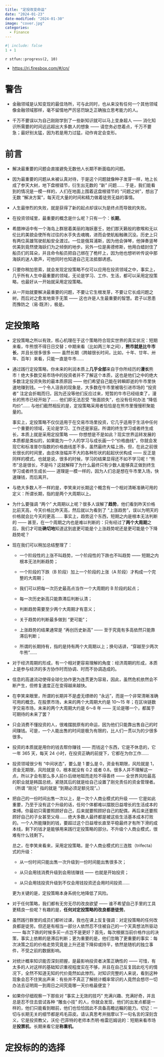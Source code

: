 ```yaml
---
title: "定投改变命运"
date: "2024-01-23"
date-modified: "2024-01-30"
image: "cover.jpg"
categories: 
  - Finance
---
```


```r
#| include: false
1 + 1
```

::: {.callout-note title='Progress'}
`r stfun::progress(2, 10)`

<!-- 读后感：[读《管理行为》](https://shitao5.org/posts/glxw/)。 -->
:::

::: {.callout-tip title="Learning Source"}
- <https://ri.firesbox.com/#/cn/>
:::

# 警告 {-}

- 金融领域是认知变现的最佳场所，可与此同时，也从来没有任何一个其他领域像金融领域那样，毫不留情地严厉惩罚缺乏正确独立思考能力的人。

- 千万不要误以为自己刚刚学到了一些新知识就可以马上变身超人 —— 消化知识所需要的时间远远超出大多数人的想象 —— 请您务必悠着点，千万不要急；最好别太猛，因为若是用力过猛，动作肯定会变形。

# 前言 {-}

- 解决最重要的问题会直接避免无数他人长期不断面临的问题。

- 因为最重要的问题从未被认真对待，于是这个问题就像种子发芽一样，地上长成了参天大树，地下盘根错节，衍生出无数的 “新” 问题…… 于是，我们能看到的情况是一模一样的，人们在地面上围着这盘根错节的 “问题之树”，想出了无数 “解决方案”，每天花大量的时间和精力做着徒劳无益的事情。

- 人生最惨烈的失败，就是获得了新的起点却误以为是终点而导致的失败。

- 在投资领域里，最重要的概念是什么呢？只有一个：**长期**。

- 希腊神话中有一个海岛上群居着美丽的海妖塞壬，她们那天籁般的歌喉和无以伦比的美貌会使所有过往的水手失去魂魄，进而会使航船触礁沉没。历史上只有两位英雄驾驶航船安全渡过。一位是俄耳浦斯，因为他会弹琴，他弹奏竖琴优美到竟然使海妖们为之倾倒的地步。另外一位是奥德修斯，他用白蜡封住了船员们的耳朵，并且命令船员把自己绑在了桅杆上，因为他也想听听传说中那海妖的迷人歌声，可他同时也知道自己无法抵御诱惑。

- 只要你稍加思索，就会发现定投策略不仅可以应用在投资领域之中，事实上，几乎所有人生中最重要的领域，无论是学习、工作、生活，都可以采用定投策略，也最好从一开始就采用定投策略。

- 从一开始就要解决最重要的问题，不要让它生根发芽，不要让它长成问题之树，而后对之愈发地束手无策 —— 这也许是人生最重要的智慧。君子以思患而豫防之（易·既济），极是。

# 定投策略

- 定投策略之所以有效，核心机理在于这个策略符合现实世界的真实状况：短期来看，牛熊恨不得日日交替；中期来看（比如两三年之间），**熊市就是比牛市长**，并且长很多很多 —— 虽然长期（跨越很长时间，比如，十年、廿年、卅年、百年）来看，只能一直是牛市……

- 通过践行定投策略，你未来的利润本质上**几乎全部**来自于你所经历的**漫长**熊市！绝大多数交易市场中的投资者并不了解这个本质，这也是他们之中的绝大多数注定投资失败的最本质原因 —— 他们希望自己能在转瞬即逝的牛市里快速地赚到钱。一个令人沮丧的现象是，大多数在牛市里被吸引进市场的 “投资者” 注定会折戟而归，因为还没等他们反应过来，短暂的牛市已经结束了，漫长的熊市已经开始了…… 他们即无法忍受 “账面损失”，也没有任何办法 “降低均价”…… 与他们截然相反的是，定投策略采用者恰恰是在熊市里慢慢积聚能量的。
  
  事实上，定投策略不仅仅适用于在交易市场里投资，它几乎适用于生活中任何一个重要的领域，无论是学习、工作还是家庭。所谓的终生学习或者终生成长，本质上就是采用定投策略 —— 你想想是不是如此？现实世界运转发展的本质都是类似的，如果能为一个人的学习与成长画一个“价格曲线”，你就会发现它和标准普尔指数的价格曲线差不多，虽然最终大幅上扬，但，在此之前很长很长的时间里，由总体涨幅并不大的各种形状的起起伏伏构成 —— 反正是同样的模式。也就是说，很多的时候，学习的结果显得还不如不学习呢！“熊市”总是很长，不是吗？这就解释了为什么最终只有少数人能够真正做到终生学习或者终生成长—— 道理是一模一样的，因为人们总是想在牛市里入场，快速赚钱，而后离开。

- 与绝大多数人不一样的是，李笑来对长期这个概念有一个相对清晰准确可用的定义：所谓长期，指的是两个大周期以上。

- 为什么要强调 “两个” 大周期以上呢？很多人误解了**趋势**，他们看到昨天价格比前天高，今天价格比昨天高，然后就以为看到了 “上涨趋势”，误以为明天的价格就会比今天的更高…… 事实上，趋势这个东西，短期之内是根本无法判断的 —— 甚至，在一个周期之内也是难以判断的：只有经过了**两个大周期**之后，我们才可能**确切地**知道这到底更可能是个上涨趋势呢还是更可能是个下降趋势呢？

- 现在我们可以稍加总结整理了：
  
  - 一个阶段性的上涨不叫趋势，一个阶段性的下跌也不叫趋势 —— 短期之内根本无法判断趋势；
  
  - 一个阶段的下跌（B 阶段）加上一个阶段的上涨（A 阶段）才构成一个完整的大周期；
  
  - 我们可以把每一次历史最高点当作一个大周期的 B 阶段的起点；
  
  - 每一次历史新高只能靠滞后判断认清；
  
  - 判断趋势需要至少两个大周期才有意义；
  
  - 关于趋势的判断最多做到 “更可能”；
  
  - 上涨趋势的结果通常是 “再创历史新高” —— 至于究竟有多高依然只能靠滞后判断；
  
  - 所谓的长期持有，指的是持有两个大周期以上；换句话讲，“穿越至少两次牛熊”……

- 对于经济周期的形成，有一个相对更容易理解的角度：经济周期的形成，本质上是参与经济的多方协作时而协调、时而不协调造成的。

- 信息的高速流动使得全球化协作更为连贯更为容易，因此，虽然危机依然会不断产生，但修复速度正在变得越来越快。

- 在李笑来眼里，所谓的长期并不是虚无缥缈的 “永远”，而是一个非常清晰准确可用的概念。在股票市场，未来的两个大周期大约是 10～15 年；在区块链数字交易市场，未来的两个大周期大约是 6～8 年 —— 无论是哪一个，都属于可期待的未来了罢？

- 只会消费不懂投资的人，很难摆脱原有的命运，因为他们只能靠出售自己的时间赚钱。可是，一个人能出售的时间是极为有限的，比人们一贯以为的少很多很多。

- 投资的本质就是用你的钱去帮你赚钱 —— 而钱这个东西，它是不休息的，它一年 365 天，每天 24 小时，在投资正确的前提下，它都在为你工作…… 

- 投资领域很少有 “中间状态”，要么是 1 要么是 0，资金有期限，风险就是 1，资金无期限，风险就是 0，根本就没有 0.2 或者 0.8。很多人并不理解这一点，所以才会有那么多人前仆后继地铤而走险不得善终 —— 全世界风险最高的职业就是韩国总统，紧随其后的就是给自己设置了刚兑责任的资金管理者。（所谓 “刚兑” 指的就是 “到期必须足额兑现”。）

- 把自己的一份时间出售一次以上，是一次个人商业模式的升级 —— 它是如此重要，乃至于没有这个升级的话，任何个体都难以摆脱日益增长的生活成本的束缚。你最初只需要照顾好自己，后来就要照顾好自己的配偶，再后来还要照顾好自己的子女甚至父母…… 绝大多数人最终都是被这些生活基本成本打败的。一个人所能赚到的钱，要超过这个日益增长直至平稳最终才有所下滑的成本线，剩下的钱才是能够用来践行定投策略的部分。不升级个人商业模式，很难有什么钱剩下。
  
  总之，在李笑来看来，采用定投策略，是个人商业模式的三连胜（trifecta）式的升级：
  
  - 从一份时间只能出售一次升级到一份时间能出售很多次；
  
  - 从只会用钱消费升级到会用钱赚钱 —— 也就是开始投资；
  
  - 从只会用钱投资升级到不仅会用钱投资还会用时间投资……
  
  更为关键的是，定投策略本身系统化地降低了风险。

- 对于任何策略，我们都有无穷无尽的改良欲望 —— 谁不希望自己手里的工具更精良一些呢？有趣的是，**任何对定投策略的改良都是徒劳**。

- 虽然践行群里的成员们都听过课，我也在课上反复强调：对定投策略的任何改良都是徒劳。但还是有相当一部分人依然忍不住被自己的一个天真想法所驱动 —— 每次下跌的时候多买一点岂不是更好？首先，每次根据当前价格作出的决策，事实上依赖的是滞后判断；更为重要的是，他们忽略了更重要的事实：每次决策之后的价格走势究竟是上升还是下降抑或持平，依然是随机的独立事件，不受之前的数据影响。

- 对统计概率知识能否深刻把握，是最影响投资者决策正确性的 —— 可惜，有太多的人对这样的基础知识重视程度实在不够，并且在自己反复因此吃亏的情况下，全然不知道无知的代价竟然如此惨烈。对知识完整的人来说，看到这种现象会忍不住笑出声来：有些并不真正了解统计概率常识的人竟然会想尽一切办法去证明周一到周日之间究竟哪一天价格最便宜？

- 如果你仔细观察一下那些对 “事实上无效的技巧” 充满兴趣、充满好奇，并且总是忍不住去尝试各种 “雕虫小技” 的人，你就会发现，他们的出发点都是一样的，他们只能看到眼前，他们也恰恰因此不具备高瞻远瞩的能力。切记：一切与长期无关的细节都是鸡毛蒜皮。请认真思考并揣摩以下一句名言的深刻含义，它是投资教父，沃伦·巴菲特的老师本杰明·格雷厄姆说的：短期来看市场是**投票机**，长期来看它是**称重机**。

# 定投标的的选择

































